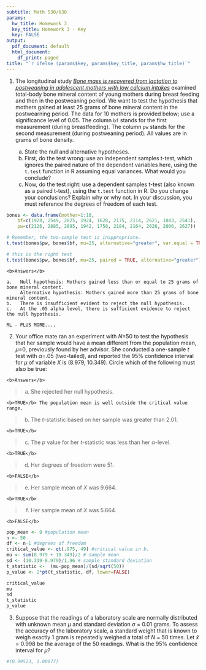 ```yaml
---
subtitle: Math 530/630
params:
  hw_title: Homework 3
  key_title: Homework 3 - Key
  key: FALSE
output:
  pdf_document: default
  html_document:
    df_print: paged
title: "`r ifelse (params$key, params$key_title, params$hw_title)`"
---
```


<!-- To make the HW key -->
<!-- rmarkdown::render("hw/HW3/HW3.Rmd", output_file = "HW3-key.pdf",  params = list(key=TRUE), output_format = "pdf_document") -->
<!-- rmarkdown::render("hw/HW3/HW3.Rmd", output_file = "HW3-key.html", params = list(key=TRUE), output_format = "html_document") -->


1. The longitudinal study [*Bone mass is recovered from lactation to postweaning in adolescent mothers with low calcium intakes*](https://www.ncbi.nlm.nih.gov/pubmed/15531682) examined total-body bone mineral content of young mothers during breast feeding and then in the postweaning period. We want to test the hypothesis that mothers gained at least 25 grams of bone mineral content in the postwearning period. The data for 10 mothers is provided below; use a significance level of 0.05. The column `bf` stands for the first measurement (during breastfeeding). The column `pw` stands for the second measurement (during postweaning period). All values are in grams of bone density.

    a. State the null and alternative hypotheses.
    b. First, do the test wrong: use an independent samples t-test, which ignores the paired nature of the dependent variables here, using the `t.test` function in R assuming equal variances. What would you conclude?
    c. Now, do the test right: use a dependent samples t-test (also known as a paired t-test), using the `t.test` function in R. Do you change your conclusions? Explain why or why not. In your discussion, you must reference the degrees of freedom of each test. 

```r
bones <- data.frame(mother=1:10,
    bf=c(1928, 2549, 2825, 1924, 1628, 2175, 2114, 2621, 1843, 2541),
    pw=c(2126, 2885, 2895, 1942, 1750, 2184, 2164, 2626, 2006, 2627))
```


```r
# Remember, the two-sample test is inappropriate.
t.test(bones$pw, bones$bf, mu=25, alternative="greater", var.equal = TRUE)

# this is the right test
t.test(bones$pw, bones$bf, mu=25, paired = TRUE, alternative="greater")
```

```asis
<b>Answers</b>
  
a.   Null hypothesis: Mothers gained less than or equal to 25 grams of bone mineral content.
     Alternative hypothesis: Mothers gained more than 25 grams of bone mineral content.
b.   There is insufficient evident to reject the null hypothesis.
c.   At the .05 alpha level, there is sufficient evidence to reject the null hypothesis.

RL - PLUS MORE....
```


2. Your office mate ran an experiment with *N*=50 to test the hypothesis that her sample would have a mean different from the population mean, $\mu$=0, previously found by her advisor. She conducted a one-sample *t* test with $\alpha$=.05 (two-tailed), and reported the 95% confidence interval for $\mu$ of variable *X* is (8.979, 10.349). Circle which of the following must also be true:

```asis
<b>Answers</b>
```
  
> a. She rejected her null hypothesis. 
```asis
<b>TRUE</b> The population mean is well outside the critical value range.
```

> b. The *t*-statistic based on her sample was greater than 2.01.
```asis
<b>TRUE</b>
```

> c. The *p* value for her *t*-statistic was less than her $\alpha$-level.
```asis
<b>TRUE</b>
```

> d. Her degrees of freedom were 51.
```asis
<b>FALSE</b>
```

> e. Her sample mean of *X* was 9.664.
```asis
<b>TRUE</b>
```

> f. Her sample mean of *X* was 5.664.
```asis
<b>FALSE</b>
```

```r
pop_mean <- 0 #population mean
n <- 50
df <- n-1 #degrees of freedom
critical_value <- qt(.975, 49) #critical value in b.
mu <- sum(8.979 + 10.349)/2 # sample mean
sd <- (10.339-8.979)/1.96 # sample standard deviation 
t_statistic <-  (mu-pop_mean)/(sd/sqrt(50))
p_value <- 2*pt(t_statistic, df, lower=FALSE)

critical_value
mu
sd
t_statistic
p_value
```


3. Suppose that the readings of a laboratory scale are normally distributed with unknown mean $\mu$ and standard deviation $\sigma$ = 0.01 grams. To assess the accuracy of the laboratory scale, a standard weight that is known to weigh exactly 1 gram is repeatedly weighed a total of *N* = 50 times. Let $\bar{x}$ = 0.998 be the average of the 50 readings. What is the 95% confidence interval for $\mu$?

```r
#(0.99523, 1.00077)
```
